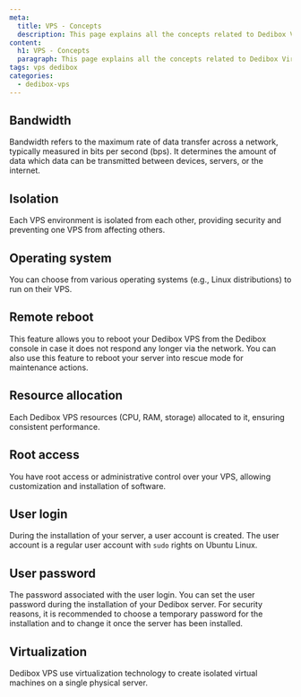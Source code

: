```yaml
---
meta:
  title: VPS - Concepts
  description: This page explains all the concepts related to Dedibox Virtual Private Servers (VPS)
content:
  h1: VPS - Concepts
  paragraph: This page explains all the concepts related to Dedibox Virtual Private Servers (VPS)
tags: vps dedibox
categories:
  - dedibox-vps
---
```


## Bandwidth

Bandwidth refers to the maximum rate of data transfer across a network, typically measured in bits per second (bps). It determines the amount of data which data can be transmitted between devices, servers, or the internet.

## Isolation

Each VPS environment is isolated from each other, providing security and preventing one VPS from affecting others.

## Operating system

You can choose from various operating systems (e.g., Linux distributions) to run on their VPS.

## Remote reboot

This feature allows you to reboot your Dedibox VPS from the Dedibox console in case it does not respond any longer via the network. You can also use this feature to reboot your server into rescue mode for maintenance actions.

## Resource allocation

Each Dedibox VPS resources (CPU, RAM, storage) allocated to it, ensuring consistent performance.

## Root access

You have root access or administrative control over your VPS, allowing customization and installation of software.

## User login

During the installation of your server, a user account is created. The user account is a regular user account with `sudo` rights on Ubuntu Linux.

## User password

The password associated with the user login. You can set the user password during the installation of your Dedibox server. For security reasons, it is recommended to choose a temporary password for the installation and to change it once the server has been installed.

## Virtualization

Dedibox VPS use virtualization technology to create isolated virtual machines on a single physical server.


